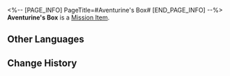 <%-- [PAGE_INFO]
PageTitle=#Aventurine's Box#
[END_PAGE_INFO] --%>
{{Item Infobox
|id          = 140446
|image       = Item Aventurine's Box.png
|type        = Mission Item
|invCategory = Missions
|rarity      = 3
|effect      = 
|description = 
}}
'''Aventurine's Box''' is a [[Mission Item]].

==Other Languages==
{{Other Languages
|en   = Aventurine's Box
|zhs  = 砂金的匣子
|zht  = 砂金的盒子
|ja   = アベンチュリンの箱
|ko   = 어벤츄린의 상자 케이스
|es   = Caja de Aventurino
|fr   = Boîte d'Aventurine
|ru   = Шкатулка Авантюрина
|th   = กล่องของ Aventurine
|vi   = Chiếc Hộp Của Aventurine
|de   = Aventurins Kiste
|id   = Kotak Aventurine
|pt   = Caixa de Aventurine
}}

==Change History==
{{Change History|2.0}}